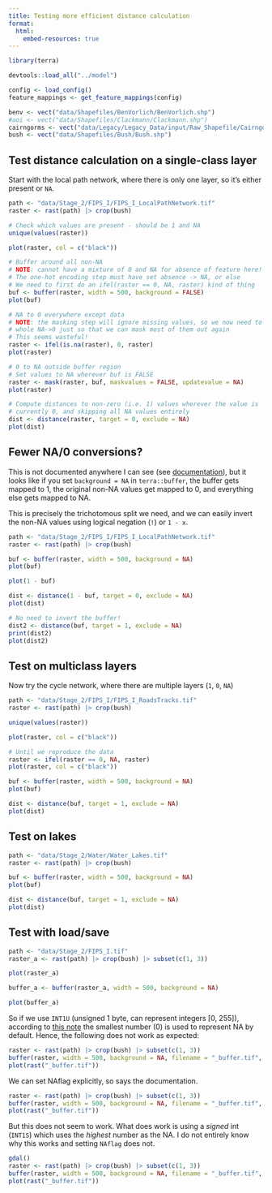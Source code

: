 ```yaml
---
title: Testing more efficient distance calculation
format:
  html:
    embed-resources: true
---
```


```r
library(terra)

devtools::load_all("../model")

config <- load_config()
feature_mappings <- get_feature_mappings(config)

benv <- vect("data/Shapefiles/BenVorlich/BenVorlich.shp")
#aoi <- vect("data/Shapefiles/Clackmann/Clackmann.shp")
cairngorms <- vect("data/Legacy/Legacy_Data/input/Raw_Shapefile/CairngormNP/CairngormNP.shp")
bush <- vect("data/Shapefiles/Bush/Bush.shp")
```

## Test distance calculation on a single-class layer

Start with the local path network, where there is only one layer, so it's either present or `NA`.

```r
path <- "data/Stage_2/FIPS_I/FIPS_I_LocalPathNetwork.tif"
raster <- rast(path) |> crop(bush)

# Check which values are present - should be 1 and NA
unique(values(raster))

plot(raster, col = c("black"))

# Buffer around all non-NA
# NOTE: cannot have a mixture of 0 and NA for absence of feature here!
# The one-hot encoding step must have set absence -> NA, or else
# We need to first do an ifel(raster == 0, NA, raster) kind of thing
buf <- buffer(raster, width = 500, background = FALSE)
plot(buf)

# NA to 0 everywhere except data
# NOTE: the masking step will ignore missing values, so we now need to to a
# whole NA->0 just so that we can mask most of them out again
# This seems wasteful!
raster <- ifel(is.na(raster), 0, raster)
plot(raster)

# 0 to NA outside buffer region
# Set values to NA wherever buf is FALSE
raster <- mask(raster, buf, maskvalues = FALSE, updatevalue = NA)
plot(raster)

# Compute distances to non-zero (i.e. 1) values wherever the value is
# currently 0, and skipping all NA values entirely
dist <- distance(raster, target = 0, exclude = NA)
plot(dist)
```

## Fewer NA/0 conversions?

This is not documented anywhere I can see (see [documentation](https://rspatial.github.io/terra/reference/buffer.html)), but it looks like if you set `background = NA` in `terra::buffer`, the buffer gets mapped to 1, the original non-NA values get mapped to 0, and everything else gets mapped to NA.

This is precisely the trichotomous split we need, and we can easily invert the non-NA values using logical negation (`!`) or `1 - x`.

```r
path <- "data/Stage_2/FIPS_I/FIPS_I_LocalPathNetwork.tif"
raster <- rast(path) |> crop(bush)

buf <- buffer(raster, width = 500, background = NA)
plot(buf)

plot(1 - buf)

dist <- distance(1 - buf, target = 0, exclude = NA)
plot(dist)
```

```r
# No need to invert the buffer!
dist2 <- distance(buf, target = 1, exclude = NA)
print(dist2)
plot(dist2)
```

## Test on multiclass layers

Now try the cycle network, where there are multiple layers (`1`, `0`, `NA`)

```r
path <- "data/Stage_2/FIPS_I/FIPS_I_RoadsTracks.tif"
raster <- rast(path) |> crop(bush)

unique(values(raster))

plot(raster, col = c("black"))

# Until we reproduce the data
raster <- ifel(raster == 0, NA, raster)
plot(raster, col = c("black"))

buf <- buffer(raster, width = 500, background = NA)
plot(buf)

dist <- distance(buf, target = 1, exclude = NA)
plot(dist)
```

## Test on lakes

```r
path <- "data/Stage_2/Water/Water_Lakes.tif"
raster <- rast(path) |> crop(bush)

buf <- buffer(raster, width = 500, background = NA)
plot(buf)

dist <- distance(buf, target = 1, exclude = NA)
plot(dist)
```


## Test with load/save

```r
path <- "data/Stage_2/FIPS_I.tif"
raster_a <- rast(path) |> crop(bush) |> subset(c(1, 3))

plot(raster_a)

buffer_a <- buffer(raster_a, width = 500, background = NA)

plot(buffer_a)
```

So if we use `INT1U` (unsigned 1 byte, can represent integers [0, 255]), according to [this note](https://rspatial.github.io/terra/reference/writeRaster.html#note) the smallest number (0) is used to represent NA by default. Hence, the following does not work as expected:

```r
raster <- rast(path) |> crop(bush) |> subset(c(1, 3))
buffer(raster, width = 500, background = NA, filename = "_buffer.tif", overwrite = TRUE, datatype = "INT1U")
plot(rast("_buffer.tif"))
```

We can set NAflag explicitly, so says the documentation.

```r
raster <- rast(path) |> crop(bush) |> subset(c(1, 3))
buffer(raster, width = 500, background = NA, filename = "_buffer.tif", overwrite = TRUE, datatype = "INT1U", NAflag = NA)
plot(rast("_buffer.tif"))
```

But this does not seem to work.
What does work is using a _signed_ int (`INT1S`) which uses the _highest_ number as the NA.
I do not entirely know why this works and setting `NAflag` does not.

```r
gdal()
raster <- rast(path) |> crop(bush) |> subset(c(1, 3))
buffer(raster, width = 500, background = NA, filename = "_buffer.tif", overwrite = TRUE, datatype = "INT1S")
plot(rast("_buffer.tif"))
```
